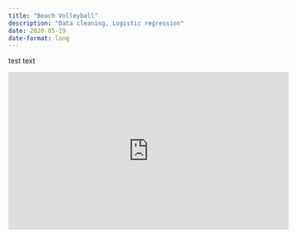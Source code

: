 ```yaml
---
title: "Beach Volleyball"
description: "Data cleaning, Logistic regression"
date: 2020-05-19
date-format: long
---
```



test text


<iframe width="560" height="315" src="https://www.youtube.com/embed/MfDdmsW3OMo" title="YouTube video player" frameborder="0" allow="accelerometer; autoplay; clipboard-write; encrypted-media; gyroscope; picture-in-picture" allowfullscreen></iframe>
